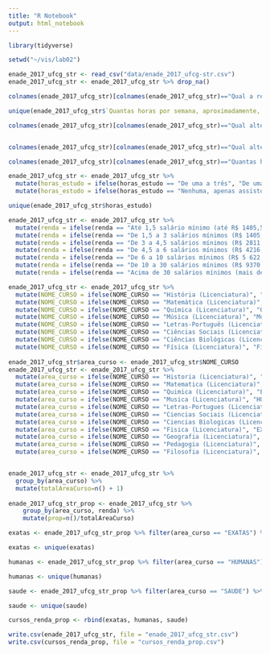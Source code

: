 ```yaml
---
title: "R Notebook"
output: html_notebook
---
```


```r
library(tidyverse)

setwd("~/vis/lab02")

enade_2017_ufcg_str <- read_csv("data/enade_2017_ufcg-str.csv")
enade_2017_ufcg_str <- enade_2017_ufcg_str %>% drop_na()

colnames(enade_2017_ufcg_str)[colnames(enade_2017_ufcg_str)=="Qual a renda total de sua família, incluindo seus rendimentos?"] <- "renda"

unique(enade_2017_ufcg_str$`Quantas horas por semana, aproximadamente, você dedicou aos estudos, excetuando as horas de aula?`)

colnames(enade_2017_ufcg_str)[colnames(enade_2017_ufcg_str)=="Qual alternativa a seguir melhor descreve sua situação financeira (incluindo bolsas)?"] <- "situacao_financeira"


colnames(enade_2017_ufcg_str)[colnames(enade_2017_ufcg_str)=="Qual alternativa a seguir melhor descreve sua situação de trabalho (exceto estágio ou bolsas)?"] <- "situacao_trabalho"

colnames(enade_2017_ufcg_str)[colnames(enade_2017_ufcg_str)=="Quantas horas por semana, aproximadamente, você dedicou aos estudos, excetuando as horas de aula?"] <- "horas_estudo"

enade_2017_ufcg_str <- enade_2017_ufcg_str %>%
  mutate(horas_estudo = ifelse(horas_estudo == "De uma a três", "De uma a tres", horas_estudo)) %>%
  mutate(horas_estudo = ifelse(horas_estudo == "Nenhuma, apenas assisto às aulas", "Nenhuma", horas_estudo))

unique(enade_2017_ufcg_str$horas_estudo)

enade_2017_ufcg_str <- enade_2017_ufcg_str %>%
  mutate(renda = ifelse(renda == "Até 1,5 salário mínimo (até R$ 1405,50).", "A - (ate R$ 1.405,50)", renda)) %>% 
  mutate(renda = ifelse(renda == "De 1,5 a 3 salários mínimos (R$ 1405,51 a R$ 2.811,00).", "B - (R$ 1.405,51 a R$ 2.811,00)", renda)) %>% 
  mutate(renda = ifelse(renda == "De 3 a 4,5 salários mínimos (R$ 2811,01 a R$ 4.216,50).", "C - (R$ 2.811,01 a R$ 4.216,50)", renda)) %>% 
  mutate(renda = ifelse(renda == "De 4,5 a 6 salários mínimos (R$ 4216,51 a R$ 5.622,00).", "D - (R$ 4.216,51 a R$ 5.622,00)", renda)) %>% 
  mutate(renda = ifelse(renda == "De 6 a 10 salários mínimos (R$ 5 622,01 a R$ 9.370,00).", "E - (R$ 5.622,01 a R$ 9.370,00)", renda)) %>% 
  mutate(renda = ifelse(renda == "De 10 a 30 salários mínimos (R$ 9370,01 a R$ 28.110,00).", "F - (R$ 9.370,01 a R$ 28.110,00)", renda)) %>% 
  mutate(renda = ifelse(renda == "Acima de 30 salários mínimos (mais de R$ 28110,00).", "G - (mais de R$ 2.8110,00)", renda))

enade_2017_ufcg_str <- enade_2017_ufcg_str %>%
  mutate(NOME_CURSO = ifelse(NOME_CURSO == "História (Licenciatura)", "Historia (Licenciatura)", NOME_CURSO)) %>%
  mutate(NOME_CURSO = ifelse(NOME_CURSO == "Matemática (Licenciatura)", "Matematica (Licenciatura)", NOME_CURSO)) %>%
  mutate(NOME_CURSO = ifelse(NOME_CURSO == "Química (Licenciatura)", "Quimica (Licenciatura)", NOME_CURSO)) %>%
  mutate(NOME_CURSO = ifelse(NOME_CURSO == "Música (Licenciatura)", "Musica (Licenciatura)", NOME_CURSO)) %>%
  mutate(NOME_CURSO = ifelse(NOME_CURSO == "Letras-Português (Licenciatura)", "Letras-Portugues (Licenciatura)", NOME_CURSO)) %>%
  mutate(NOME_CURSO = ifelse(NOME_CURSO == "Ciências Sociais (Licenciatura)", "Ciencias Sociais (Licenciatura)", NOME_CURSO)) %>%
  mutate(NOME_CURSO = ifelse(NOME_CURSO == "Ciências Biológicas (Licenciatura)", "Ciencias Biologicas (Licenciatura)", NOME_CURSO)) %>%
  mutate(NOME_CURSO = ifelse(NOME_CURSO == "Física (Licenciatura)", "Fisica (Licenciatura)", NOME_CURSO))
 
enade_2017_ufcg_str$area_curso <- enade_2017_ufcg_str$NOME_CURSO
enade_2017_ufcg_str <- enade_2017_ufcg_str %>%
  mutate(area_curso = ifelse(NOME_CURSO == "Historia (Licenciatura)", "HUMANAS", area_curso)) %>%
  mutate(area_curso = ifelse(NOME_CURSO == "Matematica (Licenciatura)", "EXATAS", area_curso)) %>%
  mutate(area_curso = ifelse(NOME_CURSO == "Quimica (Licenciatura)", "EXATAS", area_curso)) %>%
  mutate(area_curso = ifelse(NOME_CURSO == "Musica (Licenciatura)", "HUMANAS", area_curso)) %>%
  mutate(area_curso = ifelse(NOME_CURSO == "Letras-Portugues (Licenciatura)", "HUMANAS", area_curso)) %>%
  mutate(area_curso = ifelse(NOME_CURSO == "Ciencias Sociais (Licenciatura)", "HUMANAS", area_curso)) %>%
  mutate(area_curso = ifelse(NOME_CURSO == "Ciencias Biologicas (Licenciatura)", "SAUDE", area_curso)) %>%
  mutate(area_curso = ifelse(NOME_CURSO == "Fisica (Licenciatura)", "EXATAS", area_curso)) %>% 
  mutate(area_curso = ifelse(NOME_CURSO == "Geografia (Licenciatura)", "HUMANAS", area_curso)) %>%
  mutate(area_curso = ifelse(NOME_CURSO == "Pedagogia (Licenciatura)", "HUMANAS", area_curso)) %>%
  mutate(area_curso = ifelse(NOME_CURSO == "Filosofia (Licenciatura)", "HUMANAS", area_curso))


enade_2017_ufcg_str <- enade_2017_ufcg_str %>% 
  group_by(area_curso) %>% 
  mutate(totalAreaCurso=n() + 1)
  
enade_2017_ufcg_str_prop <- enade_2017_ufcg_str %>%
    group_by(area_curso, renda) %>%
    mutate(prop=n()/totalAreaCurso)

exatas <- enade_2017_ufcg_str_prop %>% filter(area_curso == "EXATAS") %>%        select(area_curso, renda, prop)

exatas <- unique(exatas)

humanas <- enade_2017_ufcg_str_prop %>% filter(area_curso == "HUMANAS") %>%        select(area_curso, renda, prop)

humanas <- unique(humanas)

saude <- enade_2017_ufcg_str_prop %>% filter(area_curso == "SAUDE") %>%        select(area_curso, renda, prop)

saude <- unique(saude)

cursos_renda_prop <- rbind(exatas, humanas, saude)

write.csv(enade_2017_ufcg_str, file = "enade_2017_ufcg_str.csv")
write.csv(cursos_renda_prop, file = "cursos_renda_prop.csv")

```

